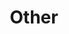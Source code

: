 ---
title: Other
info: Discover tips and tricks for optimizing your experience, including user and workspace management, personalization settings, and navigation enhancements.
icon: IconGitHub
image: /images/user-guide/tips/light-bulb.png
---